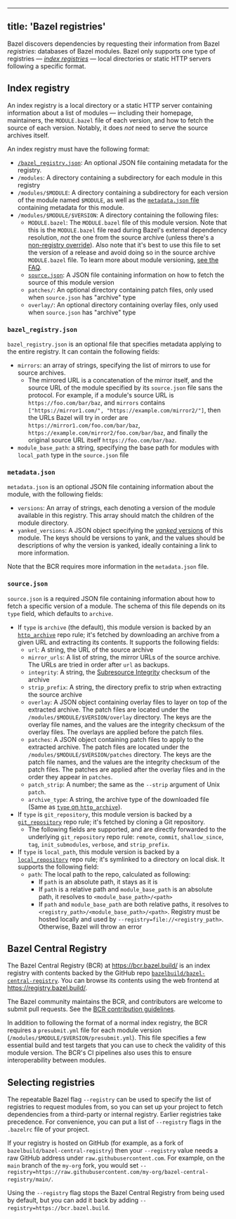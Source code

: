 
---
title: 'Bazel registries'
---



Bazel discovers dependencies by requesting their information from Bazel
*registries*: databases of Bazel modules. Bazel only supports one type of
registries — [*index registries*](#index_registry) — local directories or static
HTTP servers following a specific format.

## Index registry

An index registry is a local directory or a static HTTP server containing
information about a list of modules — including their homepage, maintainers, the
`MODULE.bazel` file of each version, and how to fetch the source of each
version. Notably, it does *not* need to serve the source archives itself.

An index registry must have the following format:

*   [`/bazel_registry.json`](#bazel-registry-json): An optional JSON file
    containing metadata for the registry.
*   `/modules`: A directory containing a subdirectory for each module in this
    registry
*   `/modules/$MODULE`: A directory containing a subdirectory for each version
    of the module named `$MODULE`, as well as the [`metadata.json`
    file](#metadata-json) containing metadata for this module.
*   `/modules/$MODULE/$VERSION`: A directory containing the following files:
    *   `MODULE.bazel`: The `MODULE.bazel` file of this module version. Note
        that this is the `MODULE.bazel` file read during Bazel's external
        dependency resolution, _not_ the one from the source archive (unless
        there's a [non-registry
        override](/external/module#non-registry_overrides)). Also note that it's
        best to use this file to set the version of a release and avoid doing so
        in the source archive `MODULE.bazel` file. To learn more about module
        versioning, [see the FAQ](faq.md#module-versioning-best-practices).
    *   [`source.json`](#source-json): A JSON file containing information on how
        to fetch the source of this module version
    *   `patches/`: An optional directory containing patch files, only used when
        `source.json` has "archive" type
    *   `overlay/`: An optional directory containing overlay files, only used
        when `source.json` has "archive" type

### `bazel_registry.json` 

`bazel_registry.json` is an optional file that specifies metadata applying to
the entire registry. It can contain the following fields:

*   `mirrors`: an array of strings, specifying the list of mirrors to use for
    source archives.
    *   The mirrored URL is a concatenation of the mirror itself, and the
        source URL of the module specified by its `source.json` file sans the
        protocol. For example, if a module's source URL is
        `https://foo.com/bar/baz`, and `mirrors` contains
        `["https://mirror1.com/", "https://example.com/mirror2/"]`, then the
        URLs Bazel will try in order are `https://mirror1.com/foo.com/bar/baz`,
        `https://example.com/mirror2/foo.com/bar/baz`, and finally the original
        source URL itself `https://foo.com/bar/baz`.
*   `module_base_path`: a string, specifying the base path for modules with
    `local_path` type in the `source.json` file

### `metadata.json` 

`metadata.json` is an optional JSON file containing information about the
module, with the following fields:

*   `versions`: An array of strings, each denoting a version of the module
    available in this registry. This array should match the children of the
    module directory.
*   `yanked_versions`: A JSON object specifying the [*yanked*
    versions](/external/module#yanked_versions) of this module. The keys
    should be versions to yank, and the values should be descriptions of
    why the version is yanked, ideally containing a link to more
    information.

Note that the BCR requires more information in the `metadata.json` file.

### `source.json` 

`source.json` is a required JSON file containing information about how to fetch
a specific version of a module. The schema of this file depends on its `type`
field, which defaults to `archive`.

*   If `type` is `archive` (the default), this module version is backed by an
    [`http_archive`](/rules/lib/repo/http#http_archive) repo rule; it's fetched
    by downloading an archive from a given URL and extracting its contents. It
    supports the following fields:
    *   `url`: A string, the URL of the source archive
    *   `mirror_urls`: A list of string, the mirror URLs of the source archive.
        The URLs are tried in order after `url` as backups.
    *   `integrity`: A string, the [Subresource
        Integrity][subresource-integrity] checksum of the archive
    *   `strip_prefix`: A string, the directory prefix to strip when extracting
        the source archive
    *   `overlay`: A JSON object containing overlay files to layer on top of the
        extracted archive. The patch files are located under the
        `/modules/$MODULE/$VERSION/overlay` directory. The keys are the
        overlay file names, and the values are the integrity checksum of
        the overlay files. The overlays are applied before the patch files.
    *   `patches`: A JSON object containing patch files to apply to the
        extracted archive. The patch files are located under the
        `/modules/$MODULE/$VERSION/patches` directory. The keys are the
        patch file names, and the values are the integrity checksum of
        the patch files. The patches are applied after the overlay files and in
        the order they appear in `patches`.
    *   `patch_strip`: A number; the same as the `--strip` argument of Unix
        `patch`.
    *   `archive_type`: A string, the archive type of the downloaded file (Same
        as [`type` on `http_archive`](/rules/lib/repo/http#http_archive-type)).
*   If `type` is `git_repository`, this module version is backed by a
    [`git_repository`](/rules/lib/repo/git#git_repository) repo rule; it's
    fetched by cloning a Git repository.
    *   The following fields are supported, and are directly forwarded to the
        underlying `git_repository` repo rule: `remote`, `commit`,
        `shallow_since`, `tag`, `init_submodules`, `verbose`, and
        `strip_prefix`.
*   If `type` is `local_path`, this module version is backed by a
    [`local_repository`](/rules/lib/repo/local#local_repository) repo rule;
    it's symlinked to a directory on local disk. It supports the following
    field:
    *   `path`: The local path to the repo, calculated as following:
        *   If `path` is an absolute path, it stays as it is
        *   If `path` is a relative path and `module_base_path` is an
            absolute path, it resolves to `<module_base_path>/<path>`
        *   If `path` and `module_base_path` are both relative paths, it
            resolves to `<registry_path>/<module_base_path>/<path>`.
            Registry must be hosted locally and used by
            `--registry=file://<registry_path>`. Otherwise, Bazel will
            throw an error

## Bazel Central Registry 

The Bazel Central Registry (BCR) at <https://bcr.bazel.build/> is an index
registry with contents backed by the GitHub repo
[`bazelbuild/bazel-central-registry`][bcr-repo]. You can browse its contents
using the web frontend at <https://registry.bazel.build/>.

The Bazel community maintains the BCR, and contributors are welcome to submit
pull requests. See the [BCR contribution
guidelines][bcr-contribution-guidelines].

In addition to following the format of a normal index registry, the BCR requires
a `presubmit.yml` file for each module version
(`/modules/$MODULE/$VERSION/presubmit.yml`). This file specifies a few essential
build and test targets that you can use to check the validity of this module
version. The BCR's CI pipelines also uses this to ensure interoperability
between modules.

## Selecting registries

The repeatable Bazel flag `--registry` can be used to specify the list of
registries to request modules from, so you can set up your project to fetch
dependencies from a third-party or internal registry. Earlier registries take
precedence. For convenience, you can put a list of `--registry` flags in the
`.bazelrc` file of your project.

If your registry is hosted on GitHub (for example, as a fork of
`bazelbuild/bazel-central-registry`) then your `--registry` value needs a raw
GitHub address under `raw.githubusercontent.com`. For example, on the `main`
branch of the `my-org` fork, you would set
`--registry=https://raw.githubusercontent.com/my-org/bazel-central-registry/main/`.

Using the `--registry` flag stops the Bazel Central Registry from being used by
default, but you can add it back by adding `--registry=https://bcr.bazel.build`.

[bcr-contribution-guidelines]: https://github.com/bazelbuild/bazel-central-registry/blob/main/docs/README.md
[bcr-repo]: https://github.com/bazelbuild/bazel-central-registry
[subresource-integrity]: https://w3c.github.io/webappsec-subresource-integrity/#integrity-metadata-description
